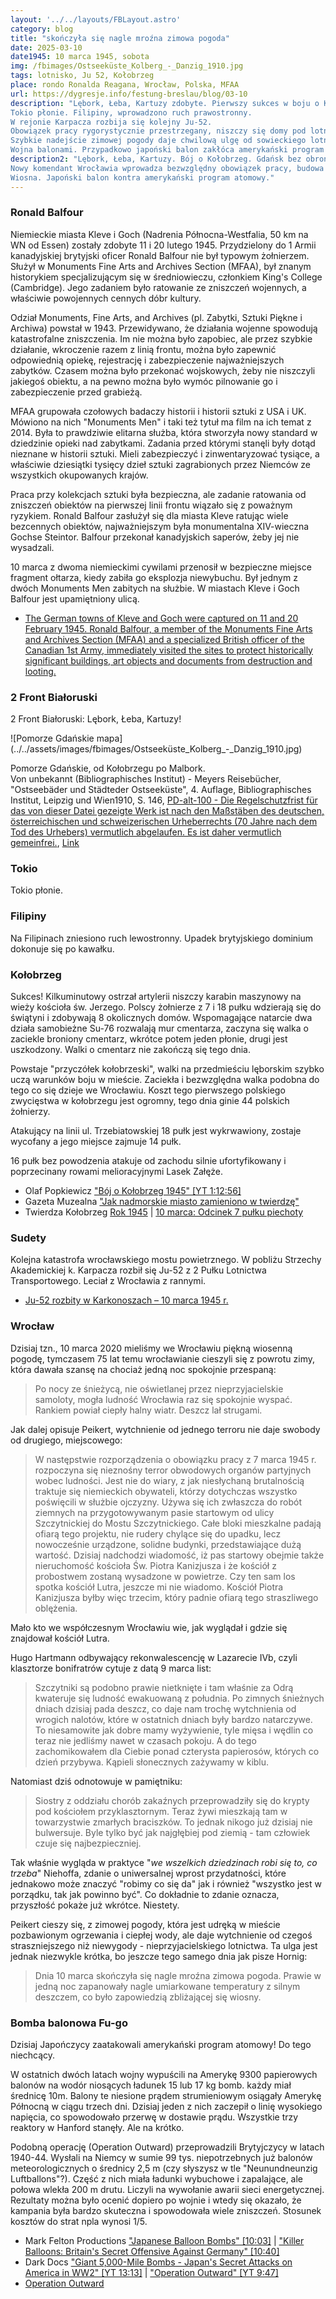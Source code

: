 ```yaml
---
layout: '../../layouts/FBLayout.astro'
category: blog
title: "skończyła się nagle mroźna zimowa pogoda"
date: 2025-03-10
date1945: 10 marca 1945, sobota
img: /fbimages/Ostseeküste_Kolberg_-_Danzig_1910.jpg
tags: lotnisko, Ju 52, Kołobrzeg
place: rondo Ronalda Reagana, Wrocław, Polska, MFAA
url: https://dygresje.info/festung-breslau/blog/03-10
description: "Lębork, Łeba, Kartuzy zdobyte. Pierwszy sukces w boju o Kołobrzeg. Gdańsk zaatakowany.
Tokio płonie. Filipiny, wprowadzono ruch prawostronny.
W rejonie Karpacza rozbija się kolejny Ju-52.
Obowiązek pracy rygorystycznie przestrzegany, niszczy się domy pod lotnisko śródmiejskie.
Szybkie nadejście zimowej pogody daje chwilową ulgę od sowieckiego lotnictwa, tego dnia jednak, równie nagle zaczyna się wiosna.
Wojna balonami. Przypadkowo japoński balon zakłóca amerykański program atomowy."
description2: "Lębork, Łeba, Kartuzy. Bój o Kołobrzeg. Gdańsk bez obrony na przedpolu. Pożar Tokio. Ginie ratujący zabytki historyk sztuki. Ju-52 rozbija się w Karkonoszach.
Nowy komendant Wrocławia wprowadza bezwzględny obowiązek pracy, budowa lotniska śródmiejskiego.
Wiosna. Japoński balon kontra amerykański program atomowy."
---
```



### Ronald Balfour

Niemieckie miasta Kleve i Goch (Nadrenia Północna-Westfalia, 50 km na WN od Essen) zostały zdobyte 11 i 20 lutego 1945. Przydzielony do 1 Armii kanadyjskiej brytyjski oficer Ronald Balfour nie był typowym żołnierzem. Służył w Monuments Fine Arts and Archives Section (MFAA), był znanym historykiem specjalizującym się w średniowieczu, członkiem King's College (Cambridge). Jego zadaniem było ratowanie ze zniszczeń wojennych, a właściwie powojennych cennych dóbr kultury.

Odział Monuments, Fine Arts, and Archives (pl. Zabytki, Sztuki Piękne i Archiwa) powstał w 1943. Przewidywano, że działania wojenne spowodują katastrofalne zniszczenia. Im nie można było zapobiec, ale przez szybkie działanie, wkroczenie razem z linią frontu, można było zapewnić odpowiednią opiekę, rejestrację i zabezpieczenie najważniejszych zabytków. Czasem można było przekonać wojskowych, żeby nie niszczyli jakiegoś obiektu, a na pewno można było wymóc pilnowanie go i zabezpieczenie przed grabieżą.

MFAA grupowała czołowych badaczy historii i historii sztuki z USA i UK. Mówiono na nich "Monuments Men" i taki też tytuł ma film na ich temat z 2014. Była to prawdziwie elitarna służba, która stworzyła nowy standard w dziedzinie opieki nad zabytkami. Zadania przed którymi stanęli były dotąd nieznane w historii sztuki. Mieli zabezpieczyć i zinwentaryzować tysiące, a właściwie dziesiątki tysięcy dzieł sztuki zagrabionych przez Niemców ze wszystkich okupowanych krajów.

Praca przy kolekcjach sztuki była bezpieczna, ale zadanie ratowania od zniszczeń obiektów na pierwszej linii frontu wiązało się z poważnym ryzykiem. Ronald Balfour zasłużył się dla miasta Kleve ratując wiele bezcennych obiektów, najważniejszym była monumentalna XIV-wieczna Gochse Steintor. Balfour przekonał kanadyjskich saperów, żeby jej nie wysadzali.

10 marca z dwoma niemieckimi cywilami przenosił w bezpieczne miejsce fragment ołtarza, kiedy zabiła go eksplozja niewybuchu. Był jednym z dwóch Monuments Men zabitych na służbie. W miastach Kleve i Goch Balfour jest upamiętniony ulicą.

- [The German towns of Kleve and Goch were captured on 11 and 20 February 1945. Ronald Balfour, a member of the Monuments Fine Arts and Archives Section (MFAA) and a specialized British officer of the Canadian 1st Army, immediately visited the sites to protect historically significant buildings, art objects and documents from destruction and looting. ](https://www.facebook.com/joelstoppelsbftours/posts/3102590156676930)

### 2 Front Białoruski

2 Front Białoruski: Lębork, Łeba, Kartuzy!

<FBBoxImageWrapper>
![Pomorze Gdańskie mapa](../../assets/images/fbimages/Ostseeküste_Kolberg_-_Danzig_1910.jpg)

Pomorze Gdańskie, od Kołobrzegu po Malbork.<br />
Von unbekannt (Bibliographisches Institut) - Meyers Reisebücher, "Ostseebäder und Städteder Ostseeküste", 4. Auflage, Bibliographisches Institut, Leipzig und Wien1910, S. 146, [PD-alt-100 - Die Regelschutzfrist für das von dieser Datei gezeigte Werk ist nach den Maßstäben des deutschen, österreichischen und schweizerischen Urheberrechts (70 Jahre nach dem Tod des Urhebers) vermutlich abgelaufen. Es ist daher vermutlich gemeinfrei.](https://de.wikipedia.org/wiki/Datei:Ostseek%C3%BCste_Kolberg_-_Danzig_1910.jpg), [Link](https://de.wikipedia.org/w/index.php?curid=6741731)
</FBBoxImageWrapper>

### Tokio

Tokio płonie.

### Filipiny

Na Filipinach zniesiono ruch lewostronny. Upadek brytyjskiego dominium dokonuje się po kawałku.

### Kołobrzeg

Sukces! Kilkuminutowy ostrzał artylerii niszczy karabin maszynowy na wieży kościoła św. Jerzego. Polscy żołnierze z 7 i 18 pułku wdzierają się do świątyni i zdobywają 8 okolicznych domów. Wspomagające natarcie dwa działa samobieżne Su-76 rozwalają mur cmentarza, zaczyna się walka o zaciekle broniony cmentarz, wkrótce potem jeden płonie, drugi jest uszkodzony. Walki o cmentarz nie zakończą się tego dnia.

Powstaje "przyczółek kołobrzeski", walki na przedmieściu lęborskim szybko uczą warunków boju w mieście. Zaciekła i bezwzględna walka podobna do tego co się dzieje we Wrocławiu. Koszt tego pierwszego polskiego zwycięstwa w kołobrzegu jest ogromny, tego dnia ginie 44 polskich żołnierzy.

Atakujący na linii ul. Trzebiatowskiej 18 pułk jest wykrwawiony, zostaje wycofany a jego miejsce zajmuje 14 pułk.

16 pułk bez powodzenia atakuje od zachodu silnie ufortyfikowany i poprzecinany rowami melioracyjnymi Lasek Załęże. 

- Olaf Popkiewicz ["Bój o Kołobrzeg 1945" [YT 1:12:56]](https://www.youtube.com/watch?v=FRcRu3hCS4c)
- Gazeta Muzealna ["Jak nadmorskie miasto zamieniono w twierdzę"](http://www.gazetamuzealna.kolobrzeg.pl/lato-czerwiec-2019/jak-nadmorskie-miasto-zamieniono-w-twierdze/)
- Twierdza Kołobrzeg [Rok 1945](https://twierdzakolobrzeg.pl/twierdza/rok-1945) | [10 marca: Odcinek 7 pułku piechoty](https://twierdzakolobrzeg.pl/twierdza/rok-1945/196-10-marca-odcinek-7-pulku-piechoty)

### Sudety

Kolejna katastrofa wrocławskiego mostu powietrznego. W pobliżu Strzechy Akademickiej k. Karpacza rozbił się Ju-52 z 2 Pułku Lotnictwa Transportowego. Leciał z Wrocławia z rannymi.

- [Ju-52 rozbity w Karkonoszach – 10 marca 1945 r.](https://www.facebook.com/bobr1945/posts/ju-52-rozbity-w-karkonoszach-10-marca-1945-rw-dniu-10-marca-1945-roku-w-rejonie-/3472460359534269/)

### Wrocław

Dzisiaj tzn., 10 marca 2020 mieliśmy we Wrocławiu piękną wiosenną pogodę, tymczasem 75 lat temu wrocławianie cieszyli się z powrotu zimy, która dawała szansę na chociaż jedną noc spokojnie przespaną:
>Po nocy ze śnieżycą, nie oświetlanej przez nieprzyjacielskie samoloty, mogła ludność Wrocławia raz się spokojnie wyspać. Rankiem powiał ciepły halny wiatr. Deszcz lał strugami.

Jak dalej opisuje Peikert, wytchnienie od jednego terroru nie daje swobody od drugiego, miejscowego:
>W następstwie rozporządzenia o obowiązku pracy z 7 marca 1945 r. rozpoczyna się nieznośny terror obwodowych organów partyjnych wobec ludności. Jest nie do wiary, z jak niesłychaną brutalnością traktuje się niemieckich obywateli, którzy dotychczas wszystko poświęcili w służbie ojczyzny. Używa się ich zwłaszcza do robót ziemnych na przygotowywanym pasie startowym od ulicy Szczytnickiej do Mostu Szczytnickiego. Całe bloki mieszkalne padają ofiarą tego projektu, nie rudery chylące się do upadku, lecz nowocześnie urządzone, solidne budynki, przedstawiające dużą wartość. Dzisiaj nadchodzi wiadomość, iż pas startowy obejmie także nieruchomość kościoła Św. Piotra Kanizjusza i że kościół z probostwem zostaną wysadzone w powietrze. Czy ten sam los spotka kościół Lutra, jeszcze mi nie wiadomo. Kościół Piotra Kanizjusza byłby więc trzecim, który padnie ofiarą tego straszliwego oblężenia.

Mało kto we współczesnym Wrocławiu wie, jak wyglądał i gdzie się znajdował kościół Lutra.

Hugo Hartmann odbywający rekonwalescencję w Lazarecie IVb, czyli klasztorze bonifratrów cytuje z datą 9 marca list:
>Szczytniki są podobno prawie nietknięte i tam właśnie za Odrą kwateruje się ludność ewakuowaną z południa. Po zimnych śnieżnych dniach dzisiaj pada deszcz, co daje nam trochę wytchnienia od wrogich nalotów, które w ostatnich dniach były bardzo natarczywe. To niesamowite jak dobre mamy wyżywienie, tyle mięsa i wędlin co teraz nie jedliśmy nawet w czasach pokoju. A do tego zachomikowałem dla Ciebie ponad czterysta papierosów, których co dzień przybywa. Kąpieli słonecznych zażywamy w kiblu.

Natomiast dziś odnotowuje w pamiętniku:
>Siostry z oddziału chorób zakaźnych przeprowadziły się do krypty pod kościołem przyklasztornym. Teraz żywi mieszkają tam w towarzystwie zmarłych braciszków. To jednak nikogo już dzisiaj nie bulwersuje. Byle tylko być jak najgłębiej pod ziemią - tam człowiek czuje się najbezpieczniej.

Tak właśnie wygląda w praktyce "*we wszelkich dziedzinach robi się to, co trzeba*" Niehoffa, zdanie o uniwersalnej wprost przydatności, które jednakowo może znaczyć "robimy co się da" jak i również "wszystko jest w porządku, tak jak powinno być". Co dokładnie to zdanie oznacza, przyszłość pokaże już wkrótce. Niestety.

Peikert cieszy się, z zimowej pogody, która jest udręką w mieście pozbawionym ogrzewania i ciepłej wody, ale daje wytchnienie od czegoś straszniejszego niż niewygody - nieprzyjacielskiego lotnictwa. Ta ulga jest jednak niezwykle krótka, bo jeszcze tego samego dnia jak pisze Hornig:
>Dnia 10 marca skończyła się nagle mroźna zimowa pogoda. Prawie w jedną noc zapanowały nagle umiarkowane temperatury z silnym deszczem, co było zapowiedzią zbliżającej się wiosny.

### Bomba balonowa Fu-go

Dzisiaj Japończycy zaatakowali amerykański program atomowy! Do tego niechcący.

W ostatnich dwóch latach wojny wypuścili na Amerykę 9300 papierowych balonów na wodór niosących ładunek 15 lub 17 kg bomb. każdy miał średnicę 10m. Balony te niesione prądem strumieniowym osiągały Amerykę Północną w ciągu trzech dni. Dzisiaj jeden z nich zaczepił o linię wysokiego napięcia, co spowodowało przerwę w dostawie prądu. Wszystkie trzy reaktory w Hanford stanęły. Ale na krótko.

Podobną operację (Operation Outward) przeprowadzili Brytyjczycy w latach 1940-44. Wysłali na Niemcy w sumie 99 tys. niepotrzebnych już balonów meteorologicznych o średnicy 2,5 m (czy słyszysz w tle "Neunundneunzig Luftballons"?). Część z nich miała ładunki wybuchowe i zapalające, ale połowa wlekła 200 m drutu. Liczyli na wywołanie awarii sieci energetycznej. Rezultaty można było ocenić dopiero po wojnie i wtedy się okazało, że kampania była bardzo skuteczna i spowodowała wiele zniszczeń. Stosunek kosztów do strat npla wynosi 1/5.

- Mark Felton Productions ["Japanese Balloon Bombs" [10:03]](https://www.youtube.com/watch?v=i8HrqNqXtTQ) | ["Killer Balloons: Britain's Secret Offensive Against Germany" [10:40]](https://www.youtube.com/watch?v=ioshB6dhe-0)
- Dark Docs ["Giant 5,000-Mile Bombs - Japan's Secret Attacks on America in WW2" [YT 13:13]](https://www.youtube.com/watch?v=1Sg6YhcZNsc) | ["Operation Outward" [YT 9:47]](https://www.youtube.com/watch?v=WZuwbOtIx-w)
- [Operation Outward](https://en.wikipedia.org/wiki/Operation_Outward)
